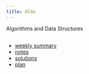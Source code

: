 ```yaml
---
title: Alda 
---
```


Algorithms and Data Structures

##

* [weekly summary](./sum.qmd)
* [notes](https://igor-dimi.github.io/alda-notes-ss24/)
* [solutions](https://igor-dimi.github.io/alda-sol-ss24/)
* [plan](./plan.qmd)